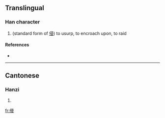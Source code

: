 ==Translingual==

===Han character===
{{Han char|rn=9|rad=人|as=10|sn=12|four=|canj=人尸一水 (OSME)}}

# (standard form of [[侵]]) to usurp, to encroach upon, to raid

====References====
* {{Han ref|kx=0112.120|hdz=10206.100|uh=3474|ud=13428}}

----

==Cantonese==

===Hanzi===
{{yue-hanzi|jyut=|y=chaam1, cham1}}

# {{defn|Cantonese|sort=人10}}

[[fr:㑴]]